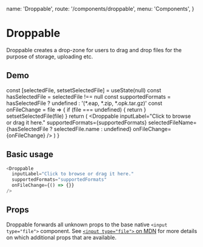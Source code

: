   name: 'Droppable',
  route: '/components/droppable',
  menu: 'Components',
}



# Droppable

Droppable creates a drop-zone for users to drag and drop files for the purpose of storage, uploading etc.

## Demo

  const [selectedFile, setsetSelectedFile] = useState(null)
  const hasSelectedFile = selectedFile !== null
  const supportedFormats = hasSelectedFile
    ? undefined
    : '(*.eap, *.zip, *.opk.tar.gz)'
  const onFileChange = file => {
    if (file === undefined) {
      return
    }
    setsetSelectedFile(file)
  }
  return (
    <Droppable
      inputLabel="Click to browse or drag it here."
      supportedFormats={supportedFormats}
      selectedFileName={hasSelectedFile ? selectedFile.name : undefined}
      onFileChange={onFileChange}
    />
  )
}


<DemoComponent />

## Basic usage

```typescript type=live
<Droppable
  inputLabel="Click to browse or drag it here."
  supportedFormats="supportedFormats"
  onFileChange={() => {}}
/>
```

## Props

Droppable forwards all unknown props to the base native `<input type="file">` component. See
[`<input type="file">` on MDN](https://developer.mozilla.org/en-US/docs/Web/HTML/Element/input/file) for more
details on which additional props that are available.

<Props of="Droppable" />
